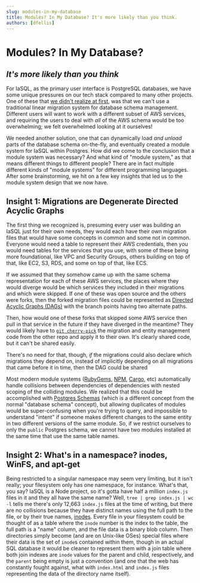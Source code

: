```yaml
---
slug: modules-in-my-database
title: Modules? In My Database? It's more likely than you think.
authors: [dfellis]
---
```


# Modules? In My Database?

## *It's more likely than you think*

For IaSQL, as the primary user interface is PostgreSQL databases, we have some unique pressures on our tech stack compared to many other projects. One of these that [we didn't realize at first](https://github.com/iasql/iasql/commit/8467bde2709d32cbe625c2fc2d1a312b5eefaf2d), was that we can't use a traditional linear migration system for database schema management. Different users will want to work with a different subset of AWS services, and requiring the users to deal with *all* of the AWS schema would be too overwhelming; we felt overwhelmed looking at it ourselves!

We needed another solution, one that can dynamically load *and unload* parts of the database schema on-the-fly, and eventually created a module system for IaSQL within Postgres. How did we come to the conclusion that a module system was necessary? And what kind of "module system," as that means different things to different people? There are in fact multiple different kinds of "module systems" for different programming languages. After some brainstorming, we hit on a few key insights that led us to the module system design that we now have.

## Insight 1: Migrations are Degenerate Directed Acyclic Graphs

The first thing we recognized is, presuming every user was building an IaSQL just for their own needs, they would each have their own migration files that would have some concepts in common and some not in common. Everyone would need a table to represent their AWS credentials, then you would need tables for the services that you use, with some of these being more foundational, like VPC and Security Groups, others building on top of that, like EC2, S3, RDS, and some on top of that, like ECS.

If we assumed that they somehow came up with the same schema representation for each of these AWS services, the places where they would diverge would be which services they included in their migrations and which were skipped. If one of these was open source and the others were forks, then the forked migration files could be represented as [Directed Acyclic Graphs (DAGs)](https://en.wikipedia.org/wiki/Directed_acyclic_graph) with the branch points having two alternate paths.

Then, how would one of these forks that skipped some AWS service then pull in that service in the future if they have diverged in the meantime? They would likely have to [`git cherry-pick`](https://git-scm.com/docs/git-cherry-pick) the migration and entity management code from the other repo and apply it to their own. It's clearly shared code, but it can't be shared easily.

There's no need for that, though, *if* the migrations could also declare which migrations they depend on, instead of implicitly depending on all migrations that came before it in time, then the DAG could be shared

Most modern module systems ([RubyGems](https://rubygems.org/), [NPM](https://www.npmjs.com/), [Cargo](https://crates.io/), etc) automatically handle collisions between dependencies of dependencies with nested scoping of the colliding modules. We realized that this could be accomplished with [Postgres Schemas](https://www.postgresql.org/docs/current/sql-createschema.html) (which is a different concept from the normal "database schema" concept), but allowing duplicates of modules would be super-confusing when you're trying to query, and impossible to understand "intent" if someone makes different changes to the same entity in two different versions of the same module. So, if we restrict ourselves to only the `public` Postgres schema, we cannot have two modules installed at the same time that use the same table names.

## Insight 2: What's in a namespace? inodes, WinFS, and apt-get <!-- Maybe delete the WinFS piece? -->

Being restricted to a singular namespace may seem very limiting, but it isn't really; your filesystem only has one namespace, for instance. What's that, you say? IaSQL is a Node project, so it's gotta have half a million `index.js` files in it and they all have the same name? Well, `tree | grep index.js | wc -l` tells me there's only 12,663 `index.js` files at the time of writing, but there are no collisions because they have distinct names using the full path to the file, or by their true names, [inodes](https://en.wikipedia.org/wiki/Inode). Every file in your filesystem could be thought of as a table where the `inode` number is the index to the table, the full path is a "name" column, and the file data is a binary blob column. Then directories simply become (and are on Unix-like OSes) special files where their data is the set of `inode`s contained within them, though in an actual SQL database it would be cleaner to represent them with a join table where both join indexes are `inode` values for the parent and child, respectively, and the `parent` being empty is just a convention (and one that the web has constantly fought against, what with `index.html` and `index.js` files representing the data of the directory name itself).

<!-- Probably delete the following paragraph, it doesn't seem to be leading anywhere, but perhaps salvageable?

The dichotomy of databases and file systems rears it's head, and reminds us of that time Microsoft attempted to fuse the two together with [WinFS](https://en.wikipedia.org/wiki/WinFS), which had some interesting parallels with what we're doing in IaSQL, particularly the [Microsoft Rave](https://en.wikipedia.org/wiki/WinFS#Microsoft_Rave) p2p syncing application that would detect changes between two different WinFS databases and synchronize the changes between them. WinFS was likely doomed due to [being a SQL Server-based layer on top of NTFS](https://en.wikipedia.org/wiki/WinFS#Architecture) that then [imposed ETL penalties both into and out of the layer](https://en.wikipedia.org/wiki/WinFS#Shell_namespace) for all applications that did not directly "speak" WinFS, which would stretch NTFS in strange ways by bundling most of the data in the file system into a singular file, and performance penalties on all existing applications. 

-->


